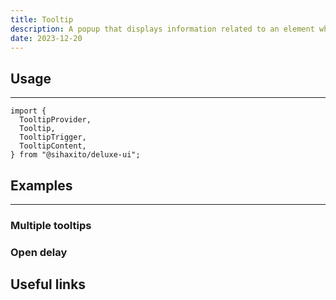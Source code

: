 ```yaml
---
title: Tooltip
description: A popup that displays information related to an element when the element receives keyboard focus or the mouse hovers over it.
date: 2023-12-20
---
```


<ComponentPreview name="tooltip/basic" />

## Usage

<hr className="mt-6 dark:border-neutral-800" />

```tsx
import {
  TooltipProvider,
  Tooltip,
  TooltipTrigger,
  TooltipContent,
} from "@sihaxito/deluxe-ui";
```

## Examples

<hr className="mt-6 dark:border-neutral-800" />

### Multiple tooltips

<ComponentPreview name="tooltip/multiple" />

### Open delay

<ComponentPreview name="tooltip-custom-delay" />

## Useful links
